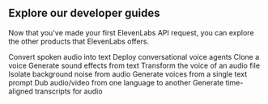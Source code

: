 ## Explore our developer guides

Now that you've made your first ElevenLabs API request, you can explore the other products that ElevenLabs offers.

<CardGroup cols={3}>
  <Card
    title="Speech to Text"
    icon="duotone pen-clip"
    href="/docs/cookbooks/speech-to-text/quickstart"
  >
    Convert spoken audio into text
  </Card>
  <Card
    title="Conversational AI"
    icon="duotone comments"
    href="/docs/cookbooks/conversational-ai/expo-react-native"
  >
    Deploy conversational voice agents
  </Card>
  <Card
    title="Voice cloning"
    icon="duotone clone"
    href="/docs/cookbooks/voices/clone-voice"
  >
    Clone a voice
  </Card>
  <Card
    title="Sound effects"
    icon="duotone explosion"
    href="/docs/cookbooks/sound-effects"
  >
    Generate sound effects from text
  </Card>
  <Card
    title="Voice Changer"
    icon="duotone message-pen"
    href="/docs/cookbooks/voice-changer"
  >
    Transform the voice of an audio file
  </Card>
  <Card
    title="Voice Isolator"
    icon="duotone ear"
    href="/docs/cookbooks/voice-isolator"
  >
    Isolate background noise from audio
  </Card>
  <Card
    title="Voice Design"
    icon="duotone paint-brush"
    href="/docs/cookbooks/voices/voice-design"
  >
    Generate voices from a single text prompt
  </Card>
  <Card
    title="Dubbing"
    icon="duotone language"
    href="/docs/cookbooks/dubbing"
  >
    Dub audio/video from one language to another
  </Card>
  <Card
    title="Forced Alignment"
    icon="duotone objects-align-left"
    href="/docs/cookbooks/forced-alignment"
  >
    Generate time-aligned transcripts for audio
  </Card>
</CardGroup>
